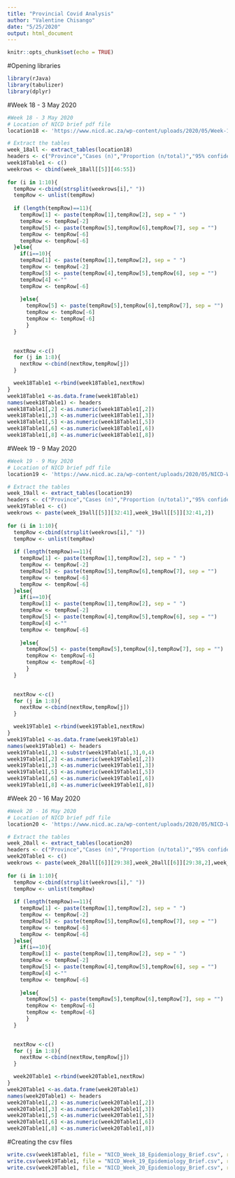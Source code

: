 ```yaml
---
title: "Provincial Covid Analysis"
author: "Valentine Chisango"
date: "5/25/2020"
output: html_document
---
```


```r
knitr::opts_chunk$set(echo = TRUE)
```

#Opening libraries
```r
library(rJava)
library(tabulizer)
library(dplyr)
```

#Week 18 - 3 May 2020
```r
#Week 18 - 3 May 2020
# Location of NICD brief pdf file
location18 <- 'https://www.nicd.ac.za/wp-content/uploads/2020/05/Week-18-Weekly-Epidemiology-Brief-Template-V8.pdf'

# Extract the tables
week_18all <- extract_tables(location18)
headers <- c("Province","Cases (n)","Proportion (n/total)","95% confidence interval for proportion","Population in mid-2019 (n)", "Incidence risk (cases per 100 000 persons)","95% confidence interval for incidence risk","Tests per 100 000 persons")
week18Table1 <- c()
weekrows <- cbind(week_18all[[5]][46:55])
  
for (i in 1:10){
  tempRow <-cbind(strsplit(weekrows[i]," "))
  tempRow <- unlist(tempRow)
  
  if (length(tempRow)==11){
    tempRow[1] <- paste(tempRow[1],tempRow[2], sep = " ")
    tempRow <- tempRow[-2]
    tempRow[5] <- paste(tempRow[5],tempRow[6],tempRow[7], sep = "")
    tempRow <- tempRow[-6]
    tempRow <- tempRow[-6]
  }else{
    if(i==10){
    tempRow[1] <- paste(tempRow[1],tempRow[2], sep = " ")
    tempRow <- tempRow[-2]
    tempRow[5] <- paste(tempRow[4],tempRow[5],tempRow[6], sep = "")
    tempRow[4] <-""
    tempRow <- tempRow[-6]
    
    }else{
      tempRow[5] <- paste(tempRow[5],tempRow[6],tempRow[7], sep = "")
      tempRow <- tempRow[-6]
      tempRow <- tempRow[-6]
      }
  }
  

  nextRow <-c()
  for (j in 1:8){
    nextRow <-cbind(nextRow,tempRow[j])
  }

  week18Table1 <-rbind(week18Table1,nextRow)
}
week18Table1 <-as.data.frame(week18Table1)
names(week18Table1) <- headers
week18Table1[,2] <-as.numeric(week18Table1[,2])
week18Table1[,3] <-as.numeric(week18Table1[,3])
week18Table1[,5] <-as.numeric(week18Table1[,5])
week18Table1[,6] <-as.numeric(week18Table1[,6])
week18Table1[,8] <-as.numeric(week18Table1[,8])
```

#Week 19 - 9 May 2020
```r
#Week 19 - 9 May 2020
# Location of NICD brief pdf file
location19 <- 'https://www.nicd.ac.za/wp-content/uploads/2020/05/NICD-Weekly-Epidemiological-Brief_-Week-ending-09-May-2020-002-00000002-1.pdf'

# Extract the tables
week_19all <- extract_tables(location19)
headers <- c("Province","Cases (n)","Proportion (n/total)","95% confidence interval for proportion","Population in mid-2019 (n)", "Incidence risk (cases per 100 000 persons)","95% confidence interval for incidence risk","Tests per 100 000 persons")
week19Table1 <- c()
weekrows <- paste(week_19all[[5]][32:41],week_19all[[5]][32:41,2])
  
for (i in 1:10){
  tempRow <-cbind(strsplit(weekrows[i]," "))
  tempRow <- unlist(tempRow)
  
  if (length(tempRow)==11){
    tempRow[1] <- paste(tempRow[1],tempRow[2], sep = " ")
    tempRow <- tempRow[-2]
    tempRow[5] <- paste(tempRow[5],tempRow[6],tempRow[7], sep = "")
    tempRow <- tempRow[-6]
    tempRow <- tempRow[-6]
  }else{
    if(i==10){
    tempRow[1] <- paste(tempRow[1],tempRow[2], sep = " ")
    tempRow <- tempRow[-2]
    tempRow[5] <- paste(tempRow[4],tempRow[5],tempRow[6], sep = "")
    tempRow[4] <-""
    tempRow <- tempRow[-6]
    
    }else{
      tempRow[5] <- paste(tempRow[5],tempRow[6],tempRow[7], sep = "")
      tempRow <- tempRow[-6]
      tempRow <- tempRow[-6]
      }
  }
  

  nextRow <-c()
  for (j in 1:8){
    nextRow <-cbind(nextRow,tempRow[j])
  }

  week19Table1 <-rbind(week19Table1,nextRow)
}
week19Table1 <-as.data.frame(week19Table1)
names(week19Table1) <- headers
week19Table1[,3] <-substr(week19Table1[,3],0,4)
week19Table1[,2] <-as.numeric(week19Table1[,2])
week19Table1[,3] <-as.numeric(week19Table1[,3])
week19Table1[,5] <-as.numeric(week19Table1[,5])
week19Table1[,6] <-as.numeric(week19Table1[,6])
week19Table1[,8] <-as.numeric(week19Table1[,8])
```

#Week 20 - 16 May 2020
```r
#Week 20 - 16 May 2020
# Location of NICD brief pdf file
location20 <- 'https://www.nicd.ac.za/wp-content/uploads/2020/05/NICD-Weekly-Epidemiological-Brief_-Week-ending-16-May-2020-003.pdf'

# Extract the tables
week_20all <- extract_tables(location20)
headers <- c("Province","Cases (n)","Proportion (n/total)","95% confidence interval for proportion","Population in mid-2019 (n)", "Incidence risk (cases per 100 000 persons)","95% confidence interval for incidence risk","Tests per 100 000 persons")
week20Table1 <- c()
weekrows <- paste(week_20all[[6]][29:38],week_20all[[6]][29:38,2],week_20all[[6]][29:38,3])
  
for (i in 1:10){
  tempRow <-cbind(strsplit(weekrows[i]," "))
  tempRow <- unlist(tempRow)
  
  if (length(tempRow)==11){
    tempRow[1] <- paste(tempRow[1],tempRow[2], sep = " ")
    tempRow <- tempRow[-2]
    tempRow[5] <- paste(tempRow[5],tempRow[6],tempRow[7], sep = "")
    tempRow <- tempRow[-6]
    tempRow <- tempRow[-6]
  }else{
    if(i==10){
    tempRow[1] <- paste(tempRow[1],tempRow[2], sep = " ")
    tempRow <- tempRow[-2]
    tempRow[5] <- paste(tempRow[4],tempRow[5],tempRow[6], sep = "")
    tempRow[4] <-""
    tempRow <- tempRow[-6]
    
    }else{
      tempRow[5] <- paste(tempRow[5],tempRow[6],tempRow[7], sep = "")
      tempRow <- tempRow[-6]
      tempRow <- tempRow[-6]
      }
  }
  

  nextRow <-c()
  for (j in 1:8){
    nextRow <-cbind(nextRow,tempRow[j])
  }

  week20Table1 <-rbind(week20Table1,nextRow)
}
week20Table1 <-as.data.frame(week20Table1)
names(week20Table1) <- headers
week20Table1[,2] <-as.numeric(week20Table1[,2])
week20Table1[,3] <-as.numeric(week20Table1[,3])
week20Table1[,5] <-as.numeric(week20Table1[,5])
week20Table1[,6] <-as.numeric(week20Table1[,6])
week20Table1[,8] <-as.numeric(week20Table1[,8])
```

#Creating the csv files
```r
write.csv(week18Table1, file = "NICD_Week_18_Epidemiology_Brief.csv", row.names = FALSE)
write.csv(week19Table1, file = "NICD_Week_19_Epidemiology_Brief.csv", row.names = FALSE)
write.csv(week20Table1, file = "NICD_Week_20_Epidemiology_Brief.csv", row.names = FALSE)
```

